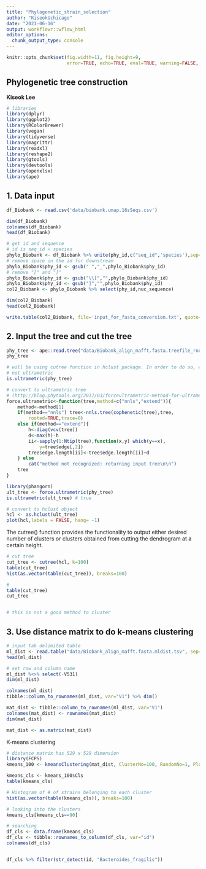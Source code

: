 ```yaml
---
title: "Phylogenetic_strain_selection"
author: "KiseokUchicago"
date: "2021-06-16"
output: workflowr::wflow_html
editor_options:
  chunk_output_type: console
---
```


```r
knitr::opts_chunk$set(fig.width=11, fig.height=9,
                      error=TRUE, echo=TRUE, eval=TRUE, warning=FALSE, message=FALSE)
```

## Phylogenetic tree construction
**Kiseok Lee** 


```r
# libraries
library(dplyr)
library(ggplot2)
library(RColorBrewer)
library(vegan)
library(tidyverse)
library(magrittr)
library(readxl)
library(reshape2)
library(gtools)
library(devtools)
library(openxlsx)
library(ape)
```

## 1. Data input
```r
df_Biobank <- read.csv('data/biobank.umap.16sSeqs.csv')

dim(df_Biobank)
colnames(df_Biobank)
head(df_Biobank)

# get id and sequence
# id is seq_id + species
phylo_Biobank <- df_Biobank %>% unite(phy_id,c("seq_id",'species'),sep="_")
# remove space in the id for downstream
phylo_Biobank$phy_id <- gsub(" ","_",phylo_Biobank$phy_id) 
# remove "[" and "]"
phylo_Biobank$phy_id <- gsub("\\[","",phylo_Biobank$phy_id)
phylo_Biobank$phy_id <- gsub("]","",phylo_Biobank$phy_id)
col2_Biobank <- phylo_Biobank %>% select(phy_id,nuc_sequence)

dim(col2_Biobank)
head(col2_Biobank)

write.table(col2_Biobank, file='input_for_fasta_conversion.txt', quote=FALSE, sep='\t', row.names = F, col.names=F)

```

## 2. Input the tree and cut the tree

```r
phy_tree <- ape::read.tree("data/Biobank_align_mafft.fasta.treefile_rooted.nwk")
phy_tree

# will be using cutree function in hclust package. In order to do so, we need to make it ultrametric
# not ultrametric
is.ultrametric(phy_tree)

# convert to ultrametric tree 
# (http://blog.phytools.org/2017/03/forceultrametric-method-for-ultrametric.html)
force.ultrametric<-function(tree,method=c("nnls","extend")){
    method<-method[1]
    if(method=="nnls") tree<-nnls.tree(cophenetic(tree),tree,
        rooted=TRUE,trace=0)
    else if(method=="extend"){
        h<-diag(vcv(tree))
        d<-max(h)-h
        ii<-sapply(1:Ntip(tree),function(x,y) which(y==x),
            y=tree$edge[,2])
        tree$edge.length[ii]<-tree$edge.length[ii]+d
    } else 
        cat("method not recognized: returning input tree\n\n")
    tree
}

library(phangorn)
ult_tree <- force.ultrametric(phy_tree)
is.ultrametric(ult_tree) # true

# convert to hclust object
hcl <- as.hclust(ult_tree)
plot(hcl,labels = FALSE, hang= -1)

```

The cutree() function provides the functionality to output either desired number of clusters or clusters obtained from cutting the dendrogram at a certain height.

```r
# cut tree
cut_tree <- cutree(hcl, k=100)
table(cut_tree) 
hist(as.vector(table(cut_tree)), breaks=100)

# 
table(cut_tree)
cut_tree


# this is not a good method to cluster
```

## 3. Use distance matrix to do k-means clustering

```r
# input tab delimited table
ml_dist <- read.table("data/Biobank_align_mafft.fasta.mldist.tsv", sep="\t", header = F)
head(ml_dist)

# set row and column name
ml_dist %<>% select(-V531)
dim(ml_dist)

colnames(ml_dist)
tibble::column_to_rownames(ml_dist, var="V1") %>% dim()

mat_dist <- tibble::column_to_rownames(ml_dist, var="V1")
colnames(mat_dist) <- rownames(mat_dist)
dim(mat_dist)

mat_dist <- as.matrix(mat_dist)

```

K-means clustering

```r
# distance matrix has 529 x 529 dimension
library(FCPS)
kmeans_100 <- kmeansClustering(mat_dist, ClusterNo=100, RandomNo=1, PlotIt= T, Verbose = T)

kmeans_cls <- kmeans_100$Cls
table(kmeans_cls)

# Histogram of # of strains belonging to each cluster
hist(as.vector(table(kmeans_cls)), breaks=100)

# looking into the clusters
kmeans_cls[kmeans_cls==90]

# searching
df_cls <- data.frame(kmeans_cls)
df_cls <- tibble::rownames_to_column(df_cls, var="id")
colnames(df_cls)


df_cls %>% filter(str_detect(id, "Bacteroides_fragilis"))

```






